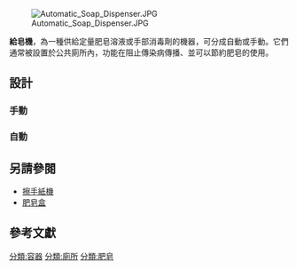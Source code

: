 {{Unreferenced|time=2013-11-28T12:14:19+00:00}}
[[File:Automatic_Soap_Dispenser.JPG|thumb]]

'''給皂機'''，為一種供給定量肥皂溶液或手部消毒劑的機器，可分成自動或手動。它們通常被設置於公共廁所內，功能在阻止傳染病傳播、並可以節約肥皂的使用。

== 設計 ==
=== 手動 ===

=== 自動 ===


== 另請參閱 ==
*[[擦手紙機|擦手紙機]]
*[[肥皂盒|肥皂盒]]

== 參考文獻==

{{廁所}}

[[分類:容器|分類:容器]]
[[分類:廁所|分類:廁所]]
[[分類:肥皂|分類:肥皂]]